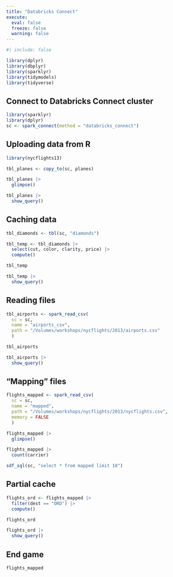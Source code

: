 ```yaml
---
title: "Databricks Connect"
execute: 
  eval: false
  freeze: false
  warning: false
---
```


```r
#| include: false

library(dplyr)
library(dbplyr)
library(sparklyr)
library(tidymodels)
library(tidyverse)
```

## Connect to Databricks Connect cluster


```r
library(sparklyr)
library(dplyr)
sc <- spark_connect(method = "databricks_connect")
```

## Uploading data from R

```r
library(nycflights13)
```

```r
tbl_planes <- copy_to(sc, planes)
```

```r
tbl_planes |> 
  glimpse()
```

```r
tbl_planes |> 
  show_query()
```

## Caching data

```r
tbl_diamonds <- tbl(sc, "diamonds")
```

```r
tbl_temp <- tbl_diamonds |> 
  select(cut, color, clarity, price) |> 
  compute()
```

```r
tbl_temp
```

```r
tbl_temp |> 
  show_query()
```

## Reading files

```r
tbl_airports <- spark_read_csv(
  sc = sc,
  name = "airports_csv",
  path = "/Volumes/workshops/nycflights/2013/airports.csv"
  )
```

```r
tbl_airports
```

```r
tbl_airports |> 
  show_query()
```

## "Mapping" files


```r
flights_mapped <- spark_read_csv(
  sc = sc,
  name = "mapped",
  path = "/Volumes/workshops/nycflights/2013/nycflights.csv",
  memory = FALSE
  )
```

```r
flights_mapped |> 
  glimpse()
```

```r
flights_mapped |> 
  count(carrier)
```

```r
sdf_sql(sc, "select * from mapped limit 10")
```

## Partial cache

```r
flights_ord <- flights_mapped |> 
  filter(dest == "ORD") |> 
  compute()
```

```r
flights_ord
```


```r
flights_ord |> 
  show_query()
```

## End game

```r
flights_mapped
```


